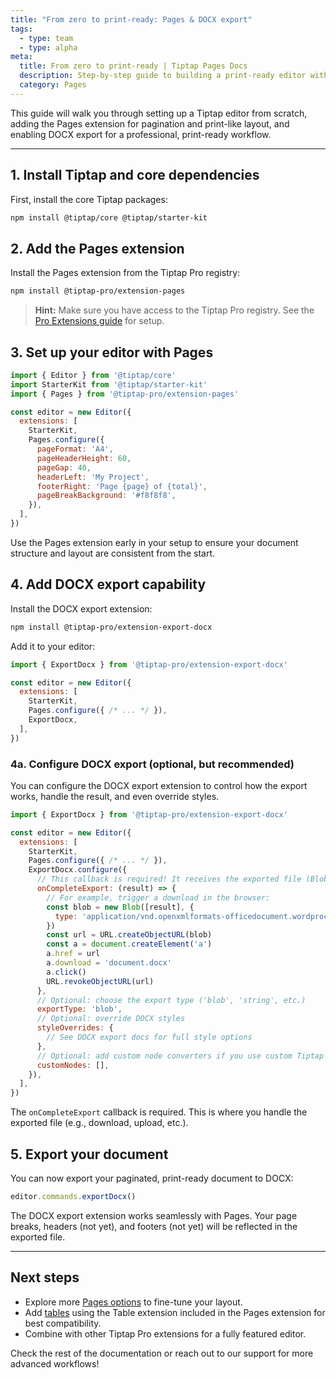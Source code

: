```yaml
---
title: "From zero to print-ready: Pages & DOCX export"
tags:
  - type: team
  - type: alpha
meta:
  title: From zero to print-ready | Tiptap Pages Docs
  description: Step-by-step guide to building a print-ready editor with Tiptap, Pages, and DOCX export.
  category: Pages
---
```



This guide will walk you through setting up a Tiptap editor from scratch, adding the Pages extension for pagination and print-like layout, and enabling DOCX export for a professional, print-ready workflow.

---

## 1. Install Tiptap and core dependencies

First, install the core Tiptap packages:

```bash
npm install @tiptap/core @tiptap/starter-kit
```

## 2. Add the Pages extension

Install the Pages extension from the Tiptap Pro registry:

```bash
npm install @tiptap-pro/extension-pages
```

> **Hint:** Make sure you have access to the Tiptap Pro registry. See the [Pro Extensions guide](/guides/pro-extensions) for setup.

## 3. Set up your editor with Pages

```js
import { Editor } from '@tiptap/core'
import StarterKit from '@tiptap/starter-kit'
import { Pages } from '@tiptap-pro/extension-pages'

const editor = new Editor({
  extensions: [
    StarterKit,
    Pages.configure({
      pageFormat: 'A4',
      pageHeaderHeight: 60,
      pageGap: 40,
      headerLeft: 'My Project',
      footerRight: 'Page {page} of {total}',
      pageBreakBackground: '#f8f8f8',
    }),
  ],
})
```

<Callout title="Best practice" variant="info">
  Use the Pages extension early in your setup to ensure your document structure and layout are consistent from the start.
</Callout>

## 4. Add DOCX export capability

Install the DOCX export extension:

```bash
npm install @tiptap-pro/extension-export-docx
```

Add it to your editor:

```js
import { ExportDocx } from '@tiptap-pro/extension-export-docx'

const editor = new Editor({
  extensions: [
    StarterKit,
    Pages.configure({ /* ... */ }),
    ExportDocx,
  ],
})
```

### 4a. Configure DOCX export (optional, but recommended)

You can configure the DOCX export extension to control how the export works, handle the result, and even override styles.

```js
import { ExportDocx } from '@tiptap-pro/extension-export-docx'

const editor = new Editor({
  extensions: [
    StarterKit,
    Pages.configure({ /* ... */ }),
    ExportDocx.configure({
      // This callback is required! It receives the exported file (Blob, string, etc.)
      onCompleteExport: (result) => {
        // For example, trigger a download in the browser:
        const blob = new Blob([result], {
          type: 'application/vnd.openxmlformats-officedocument.wordprocessingml.document',
        })
        const url = URL.createObjectURL(blob)
        const a = document.createElement('a')
        a.href = url
        a.download = 'document.docx'
        a.click()
        URL.revokeObjectURL(url)
      },
      // Optional: choose the export type ('blob', 'string', etc.)
      exportType: 'blob',
      // Optional: override DOCX styles
      styleOverrides: {
        // See DOCX export docs for full style options
      },
      // Optional: add custom node converters if you use custom Tiptap nodes
      customNodes: [],
    }),
  ],
})
```

<Callout title="Tip">
  The <code>onCompleteExport</code> callback is required. This is where you handle the exported file (e.g., download, upload, etc.).
</Callout>

## 5. Export your document

You can now export your paginated, print-ready document to DOCX:

```js
editor.commands.exportDocx()
```

<Callout title="Hint">
  The DOCX export extension works seamlessly with Pages. Your page breaks, headers (not yet), and footers (not yet) will be reflected in the exported file.
</Callout>

---

## Next steps
- Explore more [Pages options](/pages/core-concepts/options) to fine-tune your layout.
- Add [tables](/pages/core-concepts/limitations#tables) using the Table extension included in the Pages extension for best compatibility.
- Combine with other Tiptap Pro extensions for a fully featured editor.

<Callout title="Need help?">
  Check the rest of the documentation or reach out to our support for more advanced workflows!
</Callout> 